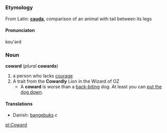 =={{en}}==
=== Etymology ===
From Latin: '''[[cauda]]''', comparison of an animal with tail between its legs

==== Pronunciaton ====
kou'ərd

===Noun===
'''coward''' (''plural'' '''cowards''')

#a person who lacks [[courage]]
#A trait from the '''Cowardly''' Lion in the Wizard of OZ
#* A '''coward''' is worse than a [[back-biting]] dog. At least you can [[put the dog down]].

====Translations====
*Danish: [[bangebuks]] ''c''

[[pl:Coward]]